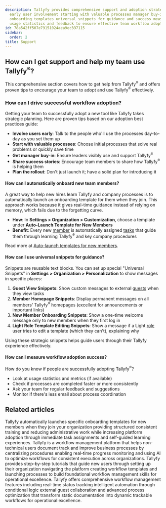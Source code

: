 ```yaml
---
description: Tallyfy provides comprehensive support and adoption strategies including
  early user involvement starting with valuable processes manager buy-in automatic
  onboarding templates universal snippets for guidance and success measurement through
  usage statistics and feedback to ensure effective team workflow adoption.
id: 78a542ff507e79151024aea9ec337115
sidebar:
  order: 2
title: Support
---
```


## How can I get support and help my team use Tallyfy<sup>®</sup>?

This comprehensive section covers how to get help from Tallyfy<sup>®</sup> and offers proven tips to encourage your team to adopt and use Tallyfy<sup>®</sup> effectively.

### How can I drive successful workflow adoption?

Getting your team to successfully adopt a new tool like Tallyfy takes strategic planning. Here are proven tips based on our adoption best practices guide:

*   **Involve users early**: Talk to the people who'll use the processes day-to-day as you set them up
*   **Start with valuable processes**: Choose initial processes that solve real problems or quickly save time
*   **Get manager buy-in**: Ensure leaders visibly use and support Tallyfy<sup>®</sup>
*   **Share success stories**: Encourage team members to share how Tallyfy<sup>®</sup> is helping them
*   **Plan the rollout**: Don't just launch it; have a solid plan for introducing it

#### How can I automatically onboard new team members?

A great way to help new hires learn Tallyfy and company processes is to automatically launch an onboarding template for them when they join. This approach works because it gives real-time guidance instead of relying on memory, which fails due to the forgetting curve.

- **How**: In **Settings > Organization > Customization**, choose a template under **Auto-Launch Template for New Members**
- **Benefit**: Every new [member](/products/pro/documenting/members/) is automatically assigned [tasks](/products/pro/tracking-and-tasks/tasks/) that guide them through learning Tallyfy<sup>®</sup> and key company procedures

Read more at [Auto-launch templates for new members](/products/pro/settings/org-settings/how-to-auto-launch-templates-for-new-members/).

#### How can I use universal snippets for guidance?

Snippets are reusable text blocks. You can set up special "Universal Snippets" in **Settings > Organization > Personalization** to show messages in specific places:

1.  **Guest View Snippets**: Show custom messages to external [guests](/products/pro/documenting/guests/) when they view tasks
2.  **Member Homepage Snippets**: Display permanent messages on all members' Tallyfy<sup>®</sup> homepages (excellent for announcements or important links)
3.  **New Member Onboarding Snippets**: Show a one-time welcome message only to new members when they first log in
4.  **Light Role Template Editing Snippets**: Show a message if a Light [role](/products/pro/documenting/members/how-do-i-manage-member-permissions-in-tallyfy/) user tries to edit a template (which they can't), explaining why

Using these strategic snippets helps guide users through their Tallyfy experience effectively.

#### How can I measure workflow adoption success?

How do you know if people are successfully adopting Tallyfy<sup>®</sup>?
- Look at usage statistics and metrics (if available)
- Check if processes are completed faster or more consistently
- Ask your team for regular feedback and suggestions
- Monitor if there's less email about process coordination


<PageTree />


## Related articles
<CardGrid>
<LinkTitleCard header="<b>Org Settings > Auto-launch templates for new members</b>" href="/products/pro/settings/org-settings/how-to-auto-launch-templates-for-new-members/" > Tallyfy automatically launches specific onboarding templates for new members when they join your organization providing structured consistent training and reducing administrative work while increasing platform adoption through immediate task assignments and self-guided learning experiences. </LinkTitleCard>
<LinkTitleCard header="<b>Introduction</b>" href="/products/pro/" > Tallyfy is a workflow management platform that helps non-technical users document track and improve business processes by centralizing procedures enabling real-time progress monitoring and using AI to optimize workflows for consistent execution across organizations. </LinkTitleCard>
<LinkTitleCard header="<b>Pro > Getting started</b>" href="/products/pro/tutorials/" > Tallyfy provides step-by-step tutorials that guide new users through setting up their organization navigating the platform creating workflow templates and launching processes to build foundational workflow management skills for operational excellence. </LinkTitleCard>
<LinkTitleCard header="<b>Tutorials > Key features</b>" href="/products/pro/tutorials/features/" > Tallyfy offers comprehensive workflow management features including real-time status tracking intelligent automation through conditional logic external guest collaboration and advanced process optimization that transform static documentation into dynamic trackable workflows for operational excellence. </LinkTitleCard>
</CardGrid>